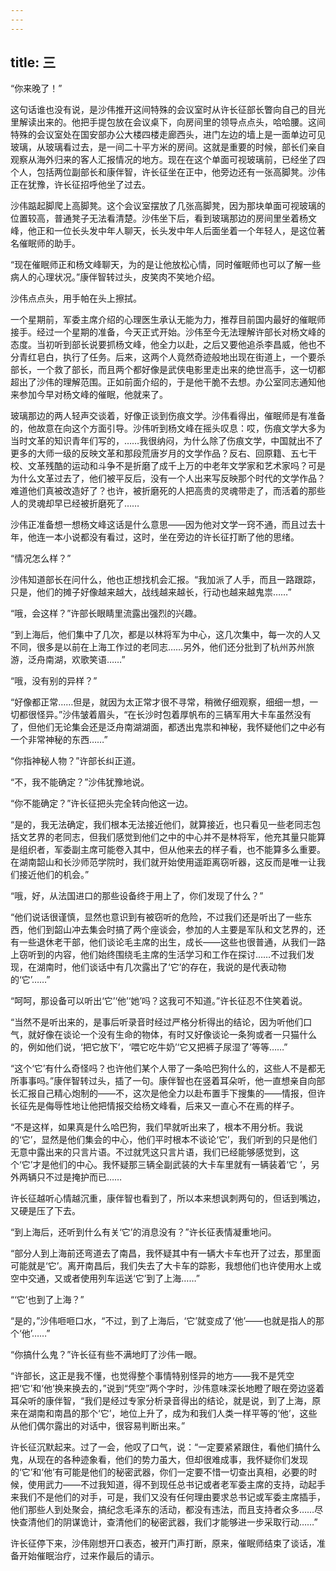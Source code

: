 ```yaml
---
---
---
```

title: 三
---



“你来晚了！”

这句话谁也没有说，是沙伟推开这间特殊的会议室时从许长征部长瞥向自己的目光里解读出来的。他把手提包放在会议桌下，向房间里的领导点点头，哈哈腰。这间特殊的会议室处在国安部办公大楼四楼走廊西头，进门左边的墙上是一面单边可见玻璃，从玻璃看过去，是一间二十平方米的房间。这就是重要的时候，部长们亲自观察从海外归来的客人汇报情况的地方。现在在这个单面可视玻璃前，已经坐了四个人，包括两位副部长和康伴智，许长征坐在正中，他旁边还有一张高脚凳。沙伟正在犹豫，许长征招呼他坐了过去。

沙伟踮起脚爬上高脚凳。这个会议室摆放了几张高脚凳，因为那块单面可视玻璃的位置较高，普通凳子无法看清楚。沙伟坐下后，看到玻璃那边的房间里坐着杨文峰，他正和一位长头发中年人聊天，长头发中年人后面坐着一个年轻人，是这位著名催眠师的助手。

“现在催眠师正和杨文峰聊天，为的是让他放松心情，同时催眠师也可以了解一些病人的心理状况。”康伴智转过头，皮笑肉不笑地介绍。

沙伟点点头，用手帕在头上擦拭。

一个星期前，军委主席介绍的心理医生承认无能为力，推荐目前国内最好的催眠师接手。经过一个星期的准备，今天正式开始。沙伟至今无法理解许部长对杨文峰的态度。当初听到部长说要抓杨文峰，他全力以赴，之后又要他追杀李昌威，他也不分青红皂白，执行了任务。后来，这两个人竟然奇迹般地出现在街道上，一个要杀部长，一个救了部长，而且两个都好像是武侠电影里走出来的绝世高手，这一切都超出了沙伟的理解范围。正如前面介绍的，于是他干脆不去想。办公室同志通知他来参加今早对杨文峰的催眠，他就来了。

玻璃那边的两人轻声交谈着，好像正谈到伤痕文学。沙伟看得出，催眠师是有准备的，他故意在向这个方面引导。沙伟听到杨文峰在摇头叹息：哎，伤痕文学大多为当时文革的知识青年们写的，……我很纳闷，为什么除了伤痕文学，中国就出不了更多的大师一级的反映文革和那段荒唐岁月的文学作品？反右、回原籍、五七干校、文革残酷的运动和斗争不是折磨了成千上万的中老年文学家和艺术家吗？可是为什么文革过去了，他们被平反后，没有一个人出来写反映那个时代的文学作品？难道他们真被改造好了？也许，被折磨死的人把高贵的灵魂带走了，而活着的那些人的灵魂却早已经被折磨死了……

沙伟正准备想一想杨文峰这话是什么意思——因为他对文学一窍不通，而且过去十年，他连一本小说都没有看过，这时，坐在旁边的许长征打断了他的思绪。

“情况怎么样？”

沙伟知道部长在问什么，他也正想找机会汇报。“我加派了人手，而且一路跟踪，只是，他们的摊子好像越来越大，战线越来越长，行动也越来越鬼祟……”

“哦，会这样？”许部长眼睛里流露出强烈的兴趣。

“到上海后，他们集中了几次，都是以林将军为中心，这几次集中，每一次的人又不同，很多是以前在上海工作过的老同志……另外，他们还分批到了杭州苏州旅游，泛舟南湖，欢歌笑语……”

“哦，没有别的异样？”

“好像都正常……但是，就因为太正常才很不寻常，稍微仔细观察，细细一想，一切都很怪异。”沙伟皱着眉头，“在长沙时包着厚帆布的三辆军用大卡车虽然没有了，但他们无论集会还是泛舟南湖湖面，都透出鬼祟和神秘，我怀疑他们之中必有一个非常神秘的东西……”

“你指神秘人物？”许部长纠正道。

“不，我不能确定？”沙伟犹豫地说。

“你不能确定？”许长征把头完全转向他这一边。

“是的，我无法确定，我们根本无法接近他们，就算接近，也只看见一些老同志包括文艺界的老同志，但我们感觉到他们之中的中心并不是林将军，他充其量只能算是组织者，军委副主席可能卷入其中，但从他来去的样子看，也不能算多么重要。在湖南韶山和长沙师范学院时，我们就开始使用遥距离窃听器，这反而是唯一让我们接近他们的机会。”

“哦，好，从法国进口的那些设备终于用上了，你们发现了什么？”

“他们说话很谨慎，显然也意识到有被窃听的危险，不过我们还是听出了一些东西，他们到韶山冲去集会时搞了两个座谈会，参加的人主要是军队和文艺界的，还有一些退休老干部，他们谈论毛主席的出生，成长——这些也很普通，从我们一路上窃听到的内容，他们始终围绕毛主席的生活学习和工作在探讨……不过我们发现，在湖南时，他们谈话中有几次露出了‘它’的存在，我说的是代表动物的‘它’……”

“呵呵，那设备可以听出‘它’‘他’‘她’吗？这我可不知道。”许长征忍不住笑着说。

“当然不是听出来的，是事后听录音时经过严格分析得出的结论，因为听他们口气，就好像在谈论一个没有生命的物体，有时又好像谈论一条狗或者一只猫什么的，例如他们说，‘把它放下’，‘喂它吃牛奶’‘它又把裤子尿湿了’等等……”

“这个‘它’有什么奇怪吗？也许他们某个人带了一条哈巴狗什么的，这些人不是都无所事事吗。”康伴智转过头，插了一句。康伴智也在竖着耳朵听，他一直想亲自向部长汇报自己精心炮制的——不，这次是他全力以赴布置手下搜集的——情报，但许长征先是侮辱性地让他把情报交给杨文峰看，后来又一直心不在焉的样子。

“不是这样，如果真是什么哈巴狗，我们早就听出来了，根本不用分析。我说的‘它’，显然是他们集会的中心，他们平时根本不谈论‘它’，我们听到的只是他们无意中露出来的只言片语。不过就凭这只言片语，我们已经能够感觉到，这个‘它’才是他们的中心。我怀疑那三辆全副武装的大卡车里就有一辆装着‘它 ’，另外两辆只不过是掩护而已……

许长征越听心情越沉重，康伴智也看到了，所以本来想讽刺两句的，但话到嘴边，又硬是压了下去。

“到上海后，还听到什么有关‘它’的消息没有？”许长征表情凝重地问。

“部分人到上海前还弯道去了南昌，我怀疑其中有一辆大卡车也开了过去，那里面可能就是‘它’。离开南昌后，我们失去了大卡车的踪影，我想他们也许使用水上或空中交通，又或者使用列车运送‘它’到了上海……”

“‘它’也到了上海？”

“是的，”沙伟咂咂口水，“不过，到了上海后，‘它’就变成了‘他’——也就是指人的那个‘他’……”

“你搞什么鬼？”许长征有些不满地盯了沙伟一眼。

“许部长，这正是我不懂，也觉得整个事情特别怪异的地方——我不是凭空把‘它’和‘他’换来换去的，”说到“凭空”两个字时，沙伟意味深长地瞪了眼在旁边竖着耳朵听的康伴智，“我们是经过专家分析录音得出的结论，就是说，到了上海，原来在湖南和南昌的那个‘它’，地位上升了，成为和我们人类一样平等的‘他’，这些从他们偶尔露出的对话中，很容易判断出来。”

许长征沉默起来。过了一会，他叹了口气，说：“一定要紧紧跟住，看他们搞什么鬼，从现在的各种迹象看，他们的势力虽大，但却很难成事，我怀疑你们发现的‘它’和‘他’有可能是他们的秘密武器，你们一定要不惜一切查出真相，必要的时候，使用武力——不过我知道，得不到现任总书记或者老军委主席的支持，动起手来我们不是他们的对手，可是，我们又没有任何理由要求总书记或军委主席插手，他们那些人到处聚会，搞纪念毛泽东的活动，都没有违法，而且支持者众多……尽快查清他们的阴谋诡计，查清他们的秘密武器，我们才能够进一步采取行动……”

许长征停下来，沙伟刚想开口表态，被开门声打断，原来，催眠师结束了谈话，准备开始催眠治疗，过来作最后的请示。